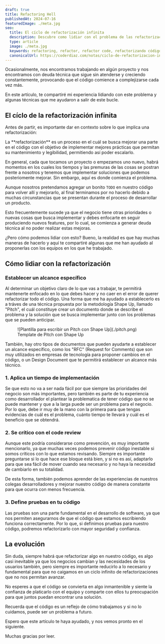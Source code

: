 ```yaml
---
draft: true
title: Refactoring Hell
publishedAt: 2024-07-16
featuredImage: ./meta.jpg
seo:
  title: El cíclo de refactorización infinita
  description: Descubre como lidiar con el problema de las refactorizaciones en el código para no caer en un ciclo infinito del cuál no puedas salir después
  type: article
  image: ./meta.jpg
  keywords: refactoring, refactor, refactor code, refactorizando código, mejorando nuestro código, software
  canonicalUrl: https://coderdiaz.com/notas/ciclo-de-refactorizacion-infinita/
---
```


Ocasionalmente, nos encontramos trabajando en algún proyecto y nos encontramos con deuda técnica que sigue sin atenderse y creciendo constantemente, provocando que el código comience a complejizarse cada vez más.

En este artículo, te compartiré mi experiencia lídiando con este problema y algunas técnicas que me ayudaron a salir de este bucle.

## El cíclo de la refactorización infinita

Antes de partir, es importante dar en contexto sobre lo que implica una refactorización:

<Callout class="bg-blue-50 text-ble-800 border-blue-300 leading-normal">
  La **refactorización** es un proceso en el cuál se busca mejorar una parte en el código con el objetivo de implementar mejores prácticas que permitan su mantenimiento y legibilidad, permitiendo así poder escalarlo.
</Callout>

En general, cada que tocamos un proyecto o empezamos uno nuevo, habrá momentos en los cuales los tiempos y las premuras de las cosas se postran frente a nosotros y tenemos que implementar soluciones que podemos posteriomente mejorar. Sin embargo, aquí es donde comienza el problema.

Aunque nosotros pretendamos agregar un bonito `TODO` en nuestro código para volver allí y mejorarlo, al final terminamos por no hacerlo debido a muchas circunstancias que se presentan durante el proceso de desarrollar un producto.

Esto frecuentemente sucede ya que el negocio tiene otras prioridades o nuevas cosas que busca implementar y debes enfocarte en seguir produciendo nuevos features, por lo cual, se comienza a generar deuda técnica al no poder realizar estas mejoras.

¿Pero cómo podemos lidiar con esto? Bueno, la realidad es que hay muchas maneras de hacerlo y aquí te compartiré algunas que me han ayudado al proponerlas con los equipos en los que he trabajado.

## Cómo lidiar con la refactorización

### Establecer un alcance específico
Al determinar un objetivo claro de lo que vas a trabajar, te permitirá mantenerte enfocado en lo que debes hacer y no caer en el error de querer refactorizar todo el código. Una forma que me ha ayudado a establecerlo es a tráves de una técnica propuesta por la metodología Shape Up, llamado "Pitch", el cuál constituye crear un documento donde se describe el problema y la solución que se busca implementar junto con los problemas que se pueden anticipar.

<figure class="flex flex-col gap-4 not-prose md:-mx-10 my-6 md:mt-12">
  <div class="relative">
    ![Plantilla para escribir un Pitch con Shape Up](./pitch.png)
  </div>
  <figcaption class="block font-medim text-sm text-tones-500 text-center w-full">
    Template de Pitch con Shape Up
  </figcaption>
</figure>


También, hay otro tipos de documentos que pueden ayudarte a establecer un alcance específico, como los "RFC" (Request for Comments) que son muy utilizados en empresas de tecnología para proponer cambios en el código, o un Design Document que te permitirá establecer un alcance más técnico.

### 1. Aplica un tiempo de implementación
Se que esto no va a ser nada fácil por que siempre las prioridades del negocio son más importantes, pero también es parte de tu experiencia como desarrollador el plantear la problematica de tener código que no se puede mantener y que a la larga puede ser un problema para el negocio. Por lo que, debe ir muy de la mano con la primera para que tengas evidencias de cuál es el problema, cuánto tiempo te llevará y cuál es el beneficio que se obtendrá.

### 2. Se crítico con el code review
Aunque este podría considerarse como prevención, es muy importante mencionarlo, ya que muchas veces podemos prevenir código inestable si somos críticos con lo que estamos revisando. Siempre es importante preguntarse si lo que hace ese bloque está bien, y si no es así, adaptarlo para que sea fácil de mover cuando sea necesario y no haya la necesidad de cambiarlo en su totalidad.

De esta forma, también podemos aprender de las experiencias de nuestros colegas desarrolladores y mejorar nuestro código de manera constante para que ocurra con menos frecuencia.

### 3. Define pruebas en tu código
Las pruebas son una parte fundamental en el desarrollo de software, ya que nos permiten asegurarnos de que el código que estamos escribiendo funciona correctamente. Por lo que, si definimos pruebas para nuestro código, podremos refactorizarlo con mayor seguridad y confianza.

## La evolución
Sin duda, siempre habrá que refactorizar algo en nuestro código, es algo casi inevitable ya que los negocios cambian y las necesidades de los usuarios también, pero siempre es importante reducirlo a lo necesario y fundamental para que no caigamos en un ciclo infinito de refactorizaciones que no nos permitan avanzar.

No esperes a que el código se convierta en algo inmantenible y siente la confianza de platicarlo con el equipo y comparte con ellos tu preocupación para que juntos puedan encontrar una solución.

Recuerda que el código es un reflejo de cómo trabajamos y si no lo cuidamos, puede ser un problema a futuro.

Espero que este artículo te haya ayudado, y nos vemos pronto en el siguiente.

Muchas gracias por leer.